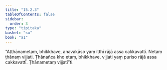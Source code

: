 ```yaml
---
title: "15.2.3"
tableOfContents: false
sidebar:
  order: 3
type: "tipitaka"
basket: "su"
book: "a1"
---
```



<DynamicBreadcrumb />

<Division number="280" book="a1">

<Paragraph number="371" book="a1">
“Aṭṭhānametaṃ, bhikkhave, anavakāso yaṃ itthī rājā assa cakkavattī. Netaṃ ṭhānaṃ vijjati. Ṭhānañca kho etaṃ, bhikkhave, vijjati yaṃ puriso rājā assa cakkavattī. Ṭhānametaṃ vijjatī”ti.
</Paragraph>
</Division>
